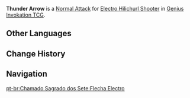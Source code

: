 {{Genius Invokation TCG Skill Infobox
|image      = Thunder Arrow Character Card Skill.png
|type       = Normal Attack
|character  = Electro Hilichurl Shooter
|element    = Electro
|matching   = 1
|unaligned  = 2
|effect     = Deals 1 {{Color|Electro DMG}}.
|order      = 1
}}
'''Thunder Arrow''' is a [[Character Card Normal Attack|Normal Attack]] for [[Electro Hilichurl Shooter (Character Card)|Electro Hilichurl Shooter]] in [[Genius Invokation TCG]].

==Other Languages==
{{Other Languages
|en      = Thunder Arrow
|zhs     = 雷箭
|zhs_rm  = Léijiàn
|zht     = 雷箭
|zht_rm  = Léijiàn
|zh_tl   = Thunder Arrow
|ja      = 雷矢
|ja_rm   = Raishi{{Assumed}}
|ja_tl   = Thunder Arrow
|ko      = 번개 화살
|ko_tl   = Lightning Arrow
|es      = Flechazo eléctrico
|es_tl   = Electric Arrow Shot
|fr      = Flèche Électro
|fr_tl   = Electro Arrow
|ru      = Электро стрела
|ru_tl   = Electro Arrow
|th      = Thunder Arrow
|vi      = Mũi Tên Sét
|vi_tl   = 
|de      = Elektro-Pfeil
|de_tl   = Electro Arrow
|id      = Thunder Arrow
|pt      = Flecha Electro
|pt_tl   = 
|tr      = Elektrik Oku
|tr_tl   = 
|it      = Freccia folgorante
|it_tl   = Dazzling Arrow
}}

==Change History==
{{Change History|3.3}}

==Navigation==
{{Genius Invokation TCG Skill Navbox|Electro Hilichurl Shooter}}
[[pt-br:Chamado Sagrado dos Sete:Flecha Electro]]